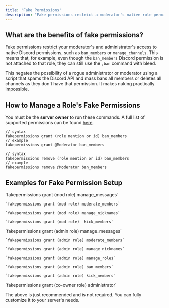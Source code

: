 ```yaml
---
title: 'Fake Permissions'
description: "Fake permissions restrict a moderator's native role permissions, making a server nuke impossible by requiring the use of bleed's moderation commands."
---
```

## What are the benefits of fake permissions?

Fake permissions restrict your moderator's and administrator's access to native Discord permissions, such as `ban_members` or `manage_channels`. This means that, for example, even though the `ban_members` Discord permission is not attached to that role, they can still use the `,ban` command with bleed.

This negates the possibility of a rogue administrator or moderator using a script that spams the Discord API and mass bans all members or deletes all channels as they don't have that permission. It makes nuking practically impossible. 

## How to Manage a Role's Fake Permissions
<Info>You must be the **server owner** to run these commands. A full list of supported permissions can be found [here](/extras/fplist).</Info>

```
// syntax
fakepermissions grant (role mention or id) ban_members
// example
fakepermissions grant @Moderator ban_members
```
```
// syntax
fakepermissions remove (role mention or id) ban_members
// example
fakepermissions remove @Moderator ban_members
```
## Examples for Fake Permission Setup
<Tabs>
  <Tab title="Moderator Role">
    `fakepermissions grant (mod role) manage_messages`

    `fakepermissions grant (mod role) moderate_members`

    `fakepermissions grant (mod role) manage_nicknames`

    `fakepermissions grant (mod role)  kick_members`
  </Tab>
  <Tab title="Administrator Role">
    `fakepermissions grant (admin role) manage_messages`

    `fakepermissions grant (admin role) moderate_members`

    `fakepermissions grant (admin role) manage_nicknames`

    `fakepermissions grant (admin role) manage_roles`

    `fakepermissions grant (admin role) ban_members`

    `fakepermissions grant (admin role) kick_members`

  </Tab>
  <Tab title="Co-Owner Role">
    `fakepermissions grant (co-owner role) administrator`
  </Tab>
</Tabs>

<Info>The above is just recommended and is not required. You can fully customize it to your server's needs.</Info>